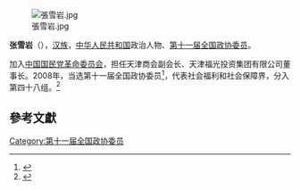 [[File:張雪岩.jpg|thumb]]

'''张雪岩'''（{{bd|1950年||}}），[[汉族|汉族]]，[[中华人民共和国|中华人民共和国]]政治人物、[[第十一届全国政协委员|第十一届全国政协委员]]。

加入[[中国国民党革命委员会|中国国民党革命委员会]]，担任天津商会副会长、天津福光投资集团有限公司董事长。2008年，当选第十一届全国政协委员<ref>{{cite news|title=第十一届全国政协委员名单|url=http://www.indaa.com.cn/zt/2009qglh/zxzs/200903/t20090303_127573.html|accessdate=2013-04-09|newspaper=新华社北京1月25日电 中国人民政治协商会议第十一届全国委员会委员名单(共2237人，2008年1月25日政协第十届全国委员会常务委员会第二十次会议通过)|date=2008年1月25日|deadurl=yes|archiveurl=https://web.archive.org/web/20130928014403/http://www.indaa.com.cn/zt/2009qglh/zxzs/200903/t20090303_127573.html|archivedate=2013年9月28日|df=}}</ref>，代表社会福利和社会保障界，分入第四十八组。<ref>{{cite news|title=全国政协信息-张雪岩|url=http://www.cppcc.gov.cn/CMS/wylibary/showJcwyxtInfoWylibary.action?tabJcwyxt.guid=11W0016810&wytype=wjwy|accessdate=2013-04-11|newspaper=全国政协委员会|archive-date=2020-04-30|archive-url=https://web.archive.org/web/20200430141930/http://www.cppcc.gov.cn/CMS/wylibary/showJcwyxtInfoWylibary.action?tabJcwyxt.guid=11W0016810&wytype=wjwy}}</ref>

==參考文獻==
{{reflist}}
{{中国政治人物小作品}}

[[Category:第十一届全国政协委员|Category:第十一届全国政协委员]]
